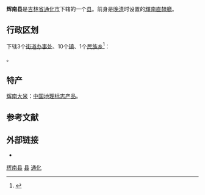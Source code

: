{{Infobox China County
| county = 辉南县
| usedname = 
| nameorigin = 
| Photo = 
| Photoname = 
| map = HuinanTonghua.png
| map_caption = 輝南縣在通化的地理位置
| Pinyin =  Huīnán Xiàn
| Belong = [[吉林省|吉林省]][[通化市|通化市]]
| Types = [[县|县]]
| admincode =  220523
| founded = 
| seat = 朝阳镇
| officerTitle = 
| officer = 
| officerTitle2 = 
| officer2 = 
| division = 18
| town = 14
| township = 4
| subdistrict = 
| dialect = 
| post code = 135100
| phone code = 0435
| coordinate = 
| area = 2277
| area land = 
| area water = 
| census yr = 
| pop = 35万人
| density =  
| GDP = 
| GDP_as_of = 
| GDPPC = 
| carlicense = 吉E
| web = www.huinanxian.gov.cn
| web_title = 辉南县政府网
}}
'''辉南县'''是[[吉林省|吉林省]][[通化市|通化市]]下辖的一个[[县|县]]。前身是[[晚清|晚清]]时设置的[[輝南直隸廳|輝南直隸廳]]。

== 行政区划 ==
{{PAGENAMEBASE}}下辖3个[[街道办事处|街道办事处]]、10个[[行政建制镇|镇]]、1个[[民族乡|民族乡]]<ref>{{PRC admin/ref sgc|22/05/23}}</ref>：

{{PRC admin/children|22/05/23}}。

==特产==
[[辉南大米|辉南大米]]：[[中国地理标志产品|中国地理标志产品]]。

== 参考文献 ==
{{reflist}}

== 外部链接 ==
* {{Official website|http://www.huinanxian.gov.cn/|name=辉南县人民政府}}

{{辉南县行政区划}}
{{通化市行政区划}}
{{吉林行政区划}}

[[Category:辉南县|]]
[[Category:通化区县市|县]]
[[Category:吉林省县份|通化]]
